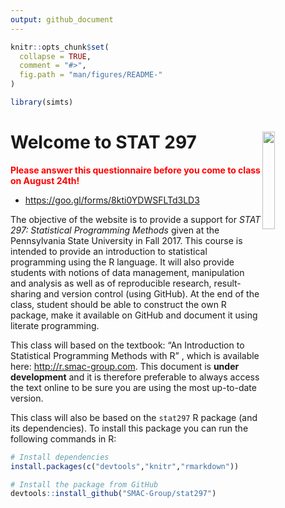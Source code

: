 ```yaml
---
output: github_document
---
```


<!-- README.md is generated from README.Rmd. Please edit that file -->

```r
knitr::opts_chunk$set(
  collapse = TRUE,
  comment = "#>",
  fig.path = "man/figures/README-"
)

library(simts)
```

<!--[![Travis-CI Build Status](https://travis-ci.org/SMAC-Group/stat297.svg?branch=master)](https://travis-ci.org/SMAC-Group/stat297)-->

# Welcome to STAT 297 <a href="https://smac-group.com/"><img src="man/figures/psu2.png" align="right" style="width: 20%; height: 20%"/></a>

<font color="red">**Please answer this questionnaire before you come to class on August 24th!** </font>

- <https://goo.gl/forms/8kti0YDWSFLTd3LD3>

The objective of the website is to provide a support for *STAT 297: Statistical Programming Methods* given at the Pennsylvania State University in Fall 2017. This course is intended to provide an introduction to statistical programming using the R language. It will also provide students with notions of data management, manipulation and analysis as well as of reproducible research, result-sharing and version control (using GitHub). At the end of the class, student should be able to construct the own R package, make it available on GitHub and document it using literate programming.

This class will based on the textbook: "An Introduction to Statistical Programming Methods with R" , which is available here: <http://r.smac-group.com>. This document is **under development** and it is therefore preferable to always access the text online to be sure you are using the most up-to-date version.

This class will also be based on the `stat297` R package (and its dependencies). To install this package you can run the following commands in R:

```r
# Install dependencies
install.packages(c("devtools","knitr","rmarkdown"))

# Install the package from GitHub
devtools::install_github("SMAC-Group/stat297")
```

